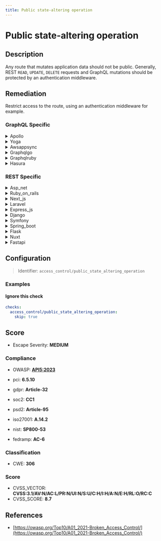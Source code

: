 ```yaml
---
title: Public state-altering operation
---
```


# Public state-altering operation

## Description

Any route that mutates application data should not be public.
Generally, REST `READ`, `UPDATE`, `DELETE` requests and GraphQL mutations should be protected by an authentication middleware.


## Remediation

Restrict access to the route, using an authentication middleware for example.



### GraphQL Specific

<details>
    <summary>Apollo</summary>

Ensure that all public state-altering operations in the Apollo framework engine are properly authenticated and authorized to prevent unauthorized access or modifications. Implement checks to validate the user's permissions before executing any changes.

</details>

<details>
    <summary>Yoga</summary>

Ensure that the Yoga framework engine's public state-altering operations are properly authenticated and authorized to prevent unauthorized access or modifications. Implement robust input validation to avoid injection attacks and enforce access controls to restrict operations to legitimate users only.

</details>

<details>
    <summary>Awsappsync</summary>

Ensure that AWS AppSync resolvers use proper authorization checks before allowing state-altering operations to prevent unauthorized access and data manipulation. Implement fine-grained access control using AWS Identity and Access Management (IAM) policies, Amazon Cognito, or OpenID Connect providers, depending on your authentication requirements. Additionally, validate and sanitize all input data to protect against injection attacks and enforce schema validation to maintain data integrity.

</details>

<details>
    <summary>Graphqlgo</summary>

Ensure that the GraphQL Go framework engine properly validates and sanitizes user input to prevent injection attacks. Implement authorization checks to restrict access to state-altering operations to authorized users only. Additionally, consider using query complexity analysis to prevent resource exhaustion attacks.

</details>

<details>
    <summary>Graphqlruby</summary>

In the GraphQL Ruby framework, ensure that all state-altering operations are performed using mutations with properly defined authorization checks. Avoid exposing sensitive actions to unauthorized users by implementing a robust authentication and authorization strategy. Use GraphQL's built-in mechanisms for input validation and sanitization to prevent injection attacks. Additionally, consider rate-limiting to protect against abuse of the API.

</details>

<details>
    <summary>Hasura</summary>

Ensure that all public state-altering operations in the Hasura framework are protected by appropriate authentication and authorization mechanisms. Utilize Hasura's role-based access control to define permissions and restrict access based on user roles. Additionally, consider implementing validation checks and rate limiting to prevent abuse of exposed APIs.

</details>


### REST Specific

<details>
    <summary>Asp_net</summary>

Implement authentication and authorization mechanisms such as ASP.NET Identity for user management, and use [Authorize] attribute to protect state-altering endpoints. Additionally, apply AntiForgeryToken to prevent CSRF attacks on form submissions.

</details>

<details>
    <summary>Ruby_on_rails</summary>

In Ruby on Rails, ensure that routes which alter the state of the application, such as create, update, or destroy actions, are secured with authentication checks. Utilize the `before_action` callback in your controllers to enforce user authentication with methods like `authenticate_user!` provided by authentication solutions like Devise.

</details>

<details>
    <summary>Next_js</summary>

Implement authentication and authorization checks in your Next.js API routes or pages with dynamic data fetching methods. Use Next.js middleware or higher-order functions to wrap your API routes, ensuring that only authenticated users can perform state-altering operations. Additionally, consider using libraries like `next-auth` for streamlined authentication handling.

</details>

<details>
    <summary>Laravel</summary>

In Laravel, protect state-altering routes by applying the 'auth' middleware to ensure only authenticated users can access them. Use Route groups or apply the middleware directly to each route that performs create, update, or delete operations.

</details>

<details>
    <summary>Express_js</summary>

In Express.js, ensure that routes handling state-altering operations such as POST, PUT, PATCH, and DELETE are secured with authentication middleware like Passport.js or express-jwt. Implement route-specific middleware to verify the user's identity and permissions before processing the request.

</details>

<details>
    <summary>Django</summary>

In Django, ensure that views which perform state-altering operations such as POST, PUT, PATCH, and DELETE are protected by appropriate authentication and permission classes. Utilize Django's built-in authentication system and decorators like @login_required, or use Django REST framework's permissions to restrict access to authenticated users only.

</details>

<details>
    <summary>Symfony</summary>

In Symfony, secure state-altering operations by implementing access controls using voters or access decision managers. Ensure that routes handling `CREATE`, `UPDATE`, and `DELETE` operations require authentication and proper authorization. Utilize Symfony's security components to set up firewalls and configure security voters to check user permissions before allowing access to these sensitive endpoints.

</details>

<details>
    <summary>Spring_boot</summary>

In Spring Boot, secure state-altering endpoints by applying Spring Security. Configure authentication and use annotations like @PreAuthorize to control access, ensuring only authenticated users with proper roles can invoke these operations.

</details>

<details>
    <summary>Flask</summary>

In Flask, ensure that routes handling state-altering operations such as POST, PUT, PATCH, and DELETE are protected by authentication. Utilize Flask extensions like Flask-Login or Flask-Security to manage user sessions and restrict access to these endpoints. Additionally, apply the @login_required decorator to your view functions to enforce authentication.

</details>

<details>
    <summary>Nuxt</summary>

In Nuxt.js, ensure that all state-altering operations such as POST, PUT, PATCH, and DELETE requests are secured by implementing authentication and authorization checks. Use middleware to verify user credentials and permissions before allowing access to these routes.

</details>

<details>
    <summary>Fastapi</summary>

In FastAPI, secure state-altering endpoints by integrating security dependencies such as OAuth2 with JWT tokens. Apply these dependencies to your route operations to ensure that only authenticated users can perform `CREATE`, `UPDATE`, or `DELETE` actions.

</details>

## Configuration

> Identifier: `access_control/public_state_altering_operation`



### Examples



#### Ignore this check

```yaml
checks:
  access_control/public_state_altering_operation:
    skip: true
```




## Score

- Escape Severity: **<span className="medium-severity">MEDIUM</span>**

### Compliance

- OWASP: **[API5:2023](https://github.com/OWASP/API-Security/blob/master/editions/2023/en/0xa5-broken-function-level-authorization.md)**

- pci: **6.5.10**
- gdpr: **Article-32**
- soc2: **CC1**
- psd2: **Article-95**
- iso27001: **A.14.2**
- nist: **SP800-53**
- fedramp: **AC-6**

### Classification

- CWE: **306**




### Score

- CVSS_VECTOR: **CVSS:3.1/AV:N/AC:L/PR:N/UI:N/S:U/C:H/I:H/A:N/E:H/RL:O/RC:C**
- CVSS_SCORE: **8.7**

## References

- [https://owasp.org/Top10/A01_2021-Broken_Access_Control/](https://owasp.org/Top10/A01_2021-Broken_Access_Control/)
  